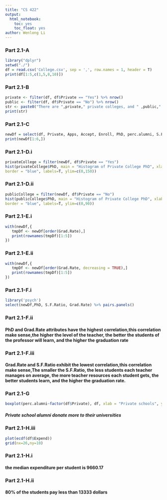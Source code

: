 ```yaml
---
title: "CS 422"
output: 
  html_notebook:
    toc: yes
    toc_float: yes
author: Wenlong Li
---
```


### Part 2.1-A

```r

library("dplyr")
setwd("./")
df = read.csv('College.csv', sep = ',', row.names = 1, header = T)
print(df[1:5,c(1,5,8,10)])
```
### Part 2.1-B
```r
private <- filter(df, df$Private == "Yes") %>% nrow()
public <- filter(df, df$Private == "No") %>% nrow()
str <- paste0("There are ",private," private colleges, and " ,public," public colleges in the dataset")
print(str)
```
### Part 2.1-C
```r
newDf = select(df, Private, Apps, Accept, Enroll, PhD, perc.alumni, S.F.Ratio, Grad.Rate)
print(newDf[1:6,])
```
### Part 2.1-D.i
```r
privateCollege = filter(newDf, df$Private == "Yes")
hist(privateCollege$PhD, main = "Histogram of Private College PhD", xlab = "Number of PhD", ylab = "Number of schools", density = 10,angle = 45, col = "red",
border = "blue", labels=T, ylim=c(0,150))

```
### Part 2.1-D.ii
```r
publicCollege = filter(newDf, df$Private == "No")
hist(publicCollege$PhD, main = "Histogram of Private College PhD", xlab = "Number of PhD", ylab = "Number of schools", density = 10,angle = 45, col = "red",
border = "blue", labels=T, ylim=c(0,90))

```
### Part 2.1-E.i
```r
with(newDf,{
   tmpDf <- newDf[order(Grad.Rate),]
   print(rownames(tmpDf)[1:5])
})
```
### Part 2.1-E.ii
```r
with(newDf,{
   tmpDf <- newDf[order(Grad.Rate, decreasing = TRUE),]
   print(rownames(tmpDf)[1:5])
})
```
### Part 2.1-F.i
```r
library('psych')
select(newDf,PhD, S.F.Ratio, Grad.Rate) %>% pairs.panels()
```
### Part 2.1-F.ii
#### PhD and Grad.Rate attributes have the highest correlation,this correlation make sense,the higher the level of the teacher, the better the students of the professor will learn, and the higher the graduation rate
### Part 2.1-F.iii
#### Grad.Rate and S.F.Ratio exhibit the lowest correlation,this correlation make sense,The smaller the S.F.Ratio, the less students each teacher manages on average, the more teacher resources each student gets, the better students learn, and the higher the graduation rate.
### Part 2.1-G
```r
boxplot(perc.alumni~factor(df$Private), df, xlab = "Private schools", ylab = "Number of perc.alumni")
```
##### Private school alumni donate more to their universities

### Part 2.1-H.iii
```r
plot(ecdf(df$Expend))
grid(nx=26,ny=10)
```

### Part 2.1-H.i
#### the median expenditure per student is 9660.17
### Part 2.1-H.ii
#### 80% of the students pay less than 13333 dollars 







